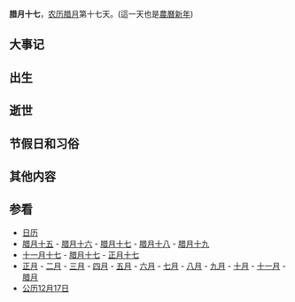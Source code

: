 {{Lunar12Calendar}}
'''腊月十七'''，[[农历|农历]][[腊月|腊月]]第十七天。(這一天也是[[農曆新年|農曆新年]])

==大事记==

==出生==

==逝世==

==节假日和习俗==

==其他内容==

==参看==
*[[历史上的今天|日历]]
*[[腊月十五|腊月十五]] - [[腊月十六|腊月十六]] - [[腊月十七|腊月十七]] - [[腊月十八|腊月十八]] - [[腊月十九|腊月十九]]
*[[十一月十七|十一月十七]] - [[腊月十七|腊月十七]] - [[正月十七|正月十七]]
*[[正月|正月]] - [[二月_(农历)|二月]] - [[三月_(农历)|三月]] - [[四月_(农历)|四月]] - [[五月_(农历)|五月]] - [[六月_(农历)|六月]] - [[七月_(农历)|七月]] - [[八月_(农历)|八月]] - [[九月_(农历)|九月]] - [[十月_(农历)|十月]] - [[十一月_(农历)|十一月]] - [[腊月|腊月]]
*[[公历|公历]][[12月17日|12月17日]]